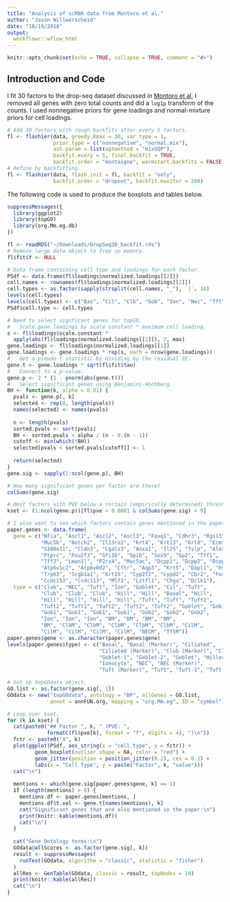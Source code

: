 ```yaml
---
title: "Analysis of scRNA data from Montoro et al."
author: "Jason Willwerscheid"
date: "10/19/2018"
output:
  workflowr::wflow_html
---
```


```r
knitr::opts_chunk$set(echo = TRUE, collapse = TRUE, comment = "#>")
```

## Introduction and Code

I fit 30 factors to the drop-seq dataset discussed in [Montoro et al.](https://www.nature.com/articles/s41586-018-0393-7) I removed all genes with zero total counts and did a `log1p` transform of the counts. I used nonnegative priors for gene loadings and normal-mixture priors for cell loadings.

```r
# Add 30 factors with rough backfits after every 5 factors.
fl <- flashier(data, greedy.Kmax = 30, var.type = 1, 
               prior.type = c("nonnegative", "normal.mix"), 
               ash.param = list(optmethod = "mixSQP"), 
               backfit.every = 5, final.backfit = TRUE, 
               backfit.order = "montaigne", warmstart.backfits = FALSE)
# Refine by backfitting.
fl <- flashier(data, flash.init = fl, backfit = "only",
               backfit.order = "dropout", backfit.maxiter = 200)
```

The following code is used to produce the boxplots and tables below.

```r
suppressMessages({
  library(ggplot2)
  library(topGO)
  library(org.Mm.eg.db)
})

fl <- readRDS("~/Downloads/DropSeq30_backfit.rds")
# Remove large data object to free up memory.
fl$fit$Y <- NULL

# Data frame containing cell type and loadings for each factor.
PSdf <- data.frame(fl$loadings$normalized.loadings[[2]])
cell.names <- rownames(fl$loadings$normalized.loadings[[2]])
cell.types <- as.factor(sapply(strsplit(cell.names, "_"), `[`, 3))
levels(cell.types)
levels(cell.types) <- c("Bas", "Cil", "Clb", "Gob", "Ion", "Nec", "Tft")
PSdf$cell.type <- cell.types

# Need to select signficant genes for topGO.
#   Scale gene loadings by scale constant * maximum cell loading.
s <- fl$loadings$scale.constant * 
  apply(abs(fl$loadings$normalized.loadings[[2]]), 2, max)
gene.loadings <- fl$loadings$normalized.loadings[[1]]
gene.loadings <- gene.loadings * rep(s, each = nrow(gene.loadings))
#   Get a pseudo-t statistic by dividing by the residual SE.
gene.t <- gene.loadings * sqrt(fl$fit$tau)
#   Convert to a p-value.
gene.p <- 2 * (1 - pnorm(abs(gene.t)))
#   Select significant genes using Benjamini-Hochberg.
BH <- function(k, alpha = 0.01) {
  pvals <- gene.p[, k]
  selected <- rep(0, length(pvals))
  names(selected) <- names(pvals)
  
  n <- length(pvals)
  sorted.pvals <- sort(pvals)
  BH <- sorted.pvals < alpha / (n - 0:(n - 1))
  cutoff <- min(which(!BH))
  selected[pvals < sorted.pvals[cutoff]] <- 1
  
  return(selected)
}
gene.sig <- sapply(1:ncol(gene.p), BH)

# How many significant genes per factor are there?
colSums(gene.sig)

# Omit factors with PVE below a certain (empirically determined) threshold.
kset <- (1:ncol(gene.p))[fl$pve > 0.0001 & colSums(gene.sig) > 9]

# I also want to see which factors contain genes mentioned in the paper.
paper.genes <- data.frame(
  gene = c("Nfia", "Ascl1", "Ascl2", "Ascl3", "Foxq1", "Cdhr3", "Rgs13",
           "Muc5b", "Notch2", "Il13ra1", "Krt4", "Krt13", "Krt8", "Ecm1",
           "S100a11", "Cldn3", "Lgals3", "Anxa1", "Il25", "Tslp", "Alox5ap",
           "Ptprc", "Pou2f3", "Gfi1b", "Spib", "Sox9", "Gp2", "Tff1",
           "Tff2", "Lman1l", "P2rx4", "Muc5ac", "Dcpp1", "Dcpp2", "Dcpp3",
           "Atp6v1c2", "Atp6v0d2", "Cftr", "Aqp3", "Krt5", "Dapl1", "Hspa1a",
           "Trp63", "Scgb1a1", "Krt15", "Cyp2f2", "Lypd2", "Cbr2", "Foxj1",
           "Ccdc153", "Ccdc113", "Mlf1", "Lztfl1", "Chga", "Dclk1"),
  type = c("Club", "NEC", "Tuft", "Ion", "Goblet", "Cil", "Tuft",
           "Club", "Club", "Club", "Hill", "Hill", "Basal", "Hill",
           "Hill", "Hill", "Hill", "Hill", "Tuft", "Tuft", "Tuft2",
           "Tuft2", "Tuft1", "Tuft2", "Tuft2", "Tuft2", "Goblet", "Gob1",
           "Gob1", "Gob1", "Gob1", "Gob1", "Gob2", "Gob2", "Gob2",
           "Ion", "Ion", "Ion", "BM", "BM", "BM", "BM",
           "BM", "ClbM", "ClbM", "ClbM", "ClbM", "ClbM", "CilM",
           "CilM", "CilM", "CilM", "CilM", "NECM", "TftM"))
paper.genes$gene <- as.character(paper.genes$gene)
levels(paper.genes$type) <- c("Basal", "Basal (Marker)", "Ciliated", 
                              "Ciliated (Marker)", "Club (Marker)", "Club",
                              "Goblet-1", "Goblet-2", "Goblet", "Hillock",
                              "Ionocyte", "NEC", "NEC (Marker)",
                              "Tuft (Marker)", "Tuft", "Tuft-1", "Tuft-2")

# Set up topGOdata object.
GO.list <- as.factor(gene.sig[, 1])
GOdata <- new("topGOdata", ontology = "BP", allGenes = GO.list,
              annot = annFUN.org, mapping = "org.Mm.eg", ID = "symbol")
```
```r
# Loop over kset.
for (k in kset) {
  cat(paste0("## Factor ", k, " (PVE: ",
             formatC(fl$pve[k], format = "f", digits = 4), ")\n"))
  fctr <- paste0("X", k)
  plot(ggplot(PSdf, aes_string(x = "cell.type", y = fctr)) +
         geom_boxplot(outlier.shape = NA, color = "red") +
         geom_jitter(position = position_jitter(0.2), cex = 0.1) +
         labs(x = "Cell Type", y = paste("Factor", k, "value")))
  cat("\n")
  
  mentions <- which(gene.sig[paper.genes$gene, k] == 1)
  if (length(mentions) > 0) {
    mentions.df <- paper.genes[mentions, ]
    mentions.df$t.val <- gene.t[names(mentions), k]
    cat("Significant genes that are also mentioned in the paper:\n")
    print(knitr::kable(mentions.df))
    cat("\n")
  }
  
  cat("Gene Ontology terms:\n")
  GOdata@allScores <- as.factor(gene.sig[, k])
  result <- suppressMessages(
    runTest(GOdata, algorithm = "classic", statistic = "fisher")
  )
  allRes <- GenTable(GOdata, classic = result, topNodes = 10)
  print(knitr::kable(allRes))
  cat("\n")
}
```
